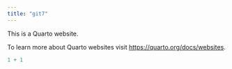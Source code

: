 ```yaml
---
title: "git7"
---
```


This is a Quarto website.

To learn more about Quarto websites visit <https://quarto.org/docs/websites>.

```r
1 + 1
```

